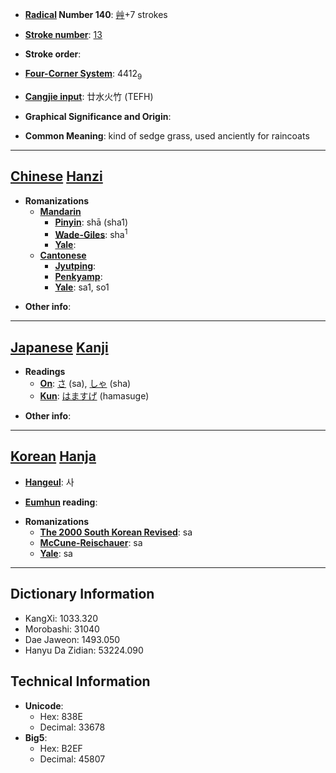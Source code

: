 * '''[[Wiktionary:Chinese radical index| Radical]] Number 140''': [[Wiktionary:Chinese radical index 艸|艸]]+7 strokes

* '''[[Wiktionary:Chinese total strokes index|Stroke number]]''': [[Wiktionary:Chinese total strokes index 13|13]]

* '''Stroke order''': 

* '''[[Wiktionary:Chinese four corner index|Four-Corner System]]''': 4412<sub>9</sub>

* '''[[Wiktionary:Chinese Cangjie index|Cangjie input]]''': 廿水火竹 (TEFH)

* '''Graphical Significance and Origin''': 

* '''Common Meaning''': kind of sedge grass, used anciently for raincoats

----

== [[Chinese]] [[Hanzi]] ==

* '''Romanizations'''
** '''[[Mandarin]]'''
*** '''[[Pinyin]]''': shā (sha1)
*** '''[[Wade-Giles]]''': sha<sup>1</sup>
*** '''[[Yale]]''': 
** '''[[Cantonese]]'''
*** '''[[Jyutping]]''':
*** '''[[Penkyamp]]''': 
*** '''[[Yale]]''': sa1, so1

* '''Other info''': 

----

== [[Japanese]] [[Kanji]] ==

* '''Readings'''
** '''[[On]]''': [[さ]] (sa), [[しゃ]] (sha)
** '''[[Kun]]''': [[はますげ]] (hamasuge)

* '''Other info''':  

----

== [[Korean]] [[Hanja]] ==

* '''[[Hangeul]]''': 사

* '''[[Eumhun]] reading''': 

* '''Romanizations'''
** '''[[The 2000 South Korean Revised Romanization|The 2000 South Korean Revised]]''': sa
** '''[[McCune-Reischauer]]''': sa
** '''[[Yale]]''': sa

----

== Dictionary Information ==

* KangXi: 1033.320
* Morobashi: 31040
* Dae Jaweon: 1493.050
* Hanyu Da Zidian: 53224.090

== Technical Information ==

* '''Unicode''':
** Hex: 838E
** Decimal: 33678
* '''Big5''':
** Hex: B2EF
** Decimal: 45807